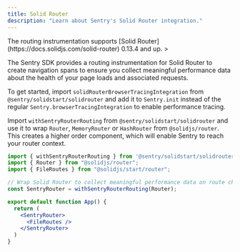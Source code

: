 ```yaml
---
title: Solid Router
description: "Learn about Sentry's Solid Router integration."
---
```


<Alert>
  The routing instrumentation supports [Solid Router](https://docs.solidjs.com/solid-router) 0.13.4 and up.
</Alert>>

The Sentry SDK provides a routing instrumentation for Solid Router to create navigation spans to ensure
you collect meaningful performance data about the health of your page loads and associated requests.

To get started, import `solidRouterBrowserTracingIntegration` from `@sentry/solidstart/solidrouter` and add it to `Sentry.init`
instead of the regular `Sentry.browserTracingIntegration` to enable performance tracing.

Import `withSentryRouterRouting` from `@sentry/solidstart/solidrouter` and use it to wrap `Router`, `MemoryRouter` or `HashRouter` from `@solidjs/router`.
This creates a higher order component, which will enable Sentry to reach your router context.

```jsx
import { withSentryRouterRouting } from '@sentry/solidstart/solidrouter';
import { Router } from "@solidjs/router";
import { FileRoutes } from "@solidjs/start/router";

// Wrap Solid Router to collect meaningful performance data on route changes
const SentryRouter = withSentryRouterRouting(Router);

export default function App() {
  return (
    <SentryRouter>
      <FileRoutes />
    </SentryRouter>
  )
}
```
